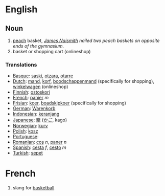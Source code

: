 =English=

== Noun ==

#[[peach]] basket, ''[[James Naismith]] nailed two peach baskets on opposite ends of the gymnasium.''
#basket or shopping cart (onlineshop) 

=== Translations ===
*[[Basque]]: [[saski]], [[otzara]], [[otarre]]
*[[Dutch]]: [[mand]], [[korf]], [[boodschappenmand]] (specifically for shopping), [[winkelwagen]] (onlineshop)
*[[Finnish]]: [[ostoskori]]
*[[French]]: [[panier]] ''m''
*[[Frisian]]: [[koer]], [[boadskipkoer]] (specifically for shopping)
*[[German]]: [[Warenkorb]]
*[[Indonesian]]: [[keranjang]]
*[[Japanese]]: [[籠]] ([[かご]], kago)
*[[Norwegian]]: [[kurv]]
*[[Polish]]: [[kosz]]
*[[Portuguese]]:  [[]]
*[[Romanian]]: [[coş]] ''n'', [[paner]] ''n''
*[[Spanish]]: [[cesta]] ''f'', [[cesto]] ''m''
*[[Turkish]]: [[sepet]]

=French=

# slang for [[basketball]]